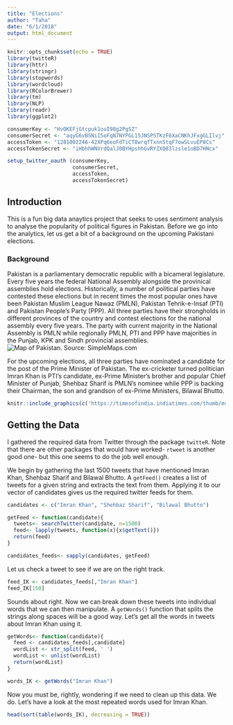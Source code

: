 ```yaml
---
title: "Elections"
author: "Taha"
date: "6/1/2018"
output: html_document
---
```


```r
knitr::opts_chunk$set(echo = TRUE)
library(twitteR)
library(httr)
library(stringr)
library(stopwords)
library(wordcloud)
library(RColorBrewer)
library(tm)
library(NLP)
library(readr)
library(ggplot2)

consumerKey <- "HvOKEFjGtcpuk1ouI98g2PgSZ"
consumerSecret <- "aqyG6vBSNiI5oFqN7NYPGL15JNSPSTKzF6XaCNKhJFxgGLIlvj"
accessToken <- "1281002246-42XPq6eoFdTiCT8wrqfTxnnStqF7owSLvuEP8Cs"
accessTokenSecret <- "iHbhhWNVrdQalJ0BYHpshhGvRYZXQ83lzsle1oBD7HNcx"

setup_twitter_oauth (consumerKey, 
                     consumerSecret, 
                     accessToken, 
                     accessTokenSecret)

```

## Introduction

This is a fun big data anaytics project that seeks to uses sentiment analysis to analyse the popularity of political figures in Pakistan. Before we go into the analytics, let us get a bit of a background on the upcoming Pakistani elections. 

### Background

Pakistan is a parliamentary democratic republic with a bicameral legislature. Every five years the federal National Assembly alongside the provinical assemblies hold elections. Historically, a number of political parties have contested these elections but in recent times the most popular ones have been Pakistan Muslim League Nawaz (PMLN), Pakistan Tehrik-e-Insaf (PTI) and Pakistan People's Party (PPP). All three parties have their strongholds in different provinces of the country and contest elections for the national assembly every five years. The party with current majority in the National Assembly is PMLN while regionally PMLN, PTI and PPP have majorities in the Punjab, KPK and Sindh provincial assemblies.
![Map of Pakistan. Source: SimpleMaps.com](https://simplemaps.com/static/svg/pk/pk.svg)

For the upcoming elections, all three parties have nominated a candidate for the post of the Prime Minister of Pakistan. The ex-cricketer turned politician Imran Khan is PTI's candidate, ex-Prime Minister's brother and popular Chief Minister of Punjab, Shehbaz Sharif is PMLN's nominee while PPP is backing their Chairman, the son and grandson of ex-Prime Ministers, Bilawal Bhutto.
```r
knitr::include_graphics(c('https://timesofindia.indiatimes.com/thumb/msid-63286527,width-400,resizemode-4/63286527.jpg','https://timesofindia.indiatimes.com/thumb/msid-62438429,width-400,resizemode-4/62438429.jpg','https://timesofislamabad.com/digital_images/medium/2017-04-04/bilawal-bhutto-lashes-out-at-pml-n-1513928280-5884.jpg'))
```




## Getting the Data

I gathered the required data from Twitter through the package `twitteR`. Note that there are other packages that would have worked- `rtweet` is another good one- but this one seems to do the job well enough.

We begin by gathering the last 1500 tweets that have mentioned Imran Khan, Shehbaz Sharif and Bilawal Bhutto. A `getFeed()` creates a list of tweets for a given string and extracts the text from them. Applying it to our vector of candidates gives us the required twitter feeds for them.

```r
candidates <- c("Imran Khan", "Shehbaz Sharif", "Bilawal Bhutto")

getFeed <- function(candidate){
  tweets<- searchTwitter(candidate, n=1500)
  feed<- lapply(tweets, function(x){x$getText()})
  return(feed)
}

candidates_feeds<- sapply(candidates, getFeed)
```

Let us check a tweet to see if we are on the right track.
```r
feed_IK <- candidates_feeds[,"Imran Khan"]
feed_IK[150]
```
Sounds about right. Now we can break down these tweets into individual words that we can then manipulate. A `getWords()` function that splits the strings along spaces will be a good way. Let's get all the words in tweets about Imran Khan using it.

```r
getWords<- function(candidate){
  feed <- candidates_feeds[,candidate]
  wordList <- str_split(feed, ' ')
  wordList <- unlist(wordList)
  return(wordList)
}

words_IK <- getWords("Imran Khan")
```

Now you must be, rightly, wondering if we need to clean up this data. We do. Let's have a look at the most repeated words used for Imran Khan.

```r
head(sort(table(words_IK), decreasing = TRUE))
```
